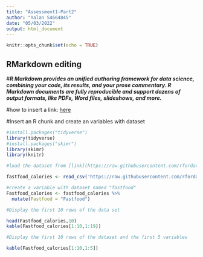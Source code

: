 ```yaml
---
title: "Assessment1-Part2"
author: "Yalan S4664845"
date: "05/03/2022"
output: html_document
---
```


```r
knitr::opts_chunk$set(echo = TRUE)
```


## RMarkdown editing 

#_**R Markdown provides an unified authoring framework for data science, combining your code, its results, and your prose commentary. R Markdown documents are fully reproducible and support dozens of output formats, like PDFs, Word files, slideshows, and more.**_

#how to insert a link: [here](https://rmarkdown.rstudio.com/lesson-8.html)

#Insert an R chunk and create an variables with dataset
```r
#install.packages("tidyverse")
library(tidyverse)
#install.packages("skimr")
library(skimr)
library(knitr)

#load the dataset from [link](https://raw.githubusercontent.com/rfordatascience/tidytuesday/master/data/2018/2018-09-04/fastfood_calories.csv)

fastfood_calories <- read_csv('https://raw.githubusercontent.com/rfordatascience/tidytuesday/master/data/2018/2018-09-04/fastfood_calories.csv')

#create a variable with dataset named "fastfood"
Fastfood_calories <- fastfood_calories %>%
  mutate(Fastfood = "Fastfood")

#Display the first 10 rows of the data set

head(Fastfood_calories,10)
kable(Fastfood_calories[1:10,1:19])

#Display the first 10 rows of the dataset and the first 5 variables

kable(Fastfood_calories[1:10,1:5])
```


